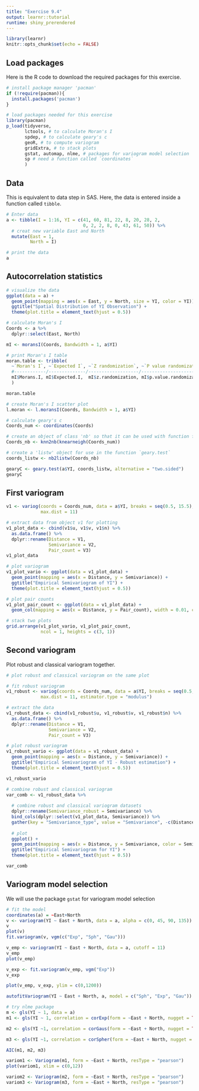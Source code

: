 ```yaml
---
title: "Exercise 9.4"
output: learnr::tutorial
runtime: shiny_prerendered
---
```


```r
library(learnr)
knitr::opts_chunk$set(echo = FALSE)
```

## Load packages

Here is the R code to download the required packages for this exercise.

```r
# install package manager 'pacman'
if (!require(pacman)){
  install.packages('pacman')
}

# load packages needed for this exercise
library(pacman)
p_load(tidyverse,
       lctools, # to calculate Moran's I
       spdep, # to calculate geary's c
       geoR, # to compute variogram
       gridExtra, # to stack plots
       gstat, automap, nlme, # packages for variogram model selection
       sp # need a function called `coordinates`
       )

```

## Data

This is equivalent to data step in SAS. Here, the data is entered inside a function called `tibble`.

```r
# Enter data
a <- tibble(I = 1:16, YI = c(41, 60, 81, 22, 8, 20, 28, 2,
                             0, 2, 2, 8, 0, 43, 61, 50)) %>% 
  # creat new variable East and North
  mutate(East = 1,
         North = I)

# print the data
a
```

## Autocorrelation statistics

```r

# visualize the data
ggplot(data = a) +
  geom_point(mapping = aes(x = East, y = North, size = YI, color = YI)) +
  ggtitle("Spatial Distribution of YI Observation") +
  theme(plot.title = element_text(hjust = 0.5))

# calculate Moran's I
Coords <- a %>% 
  dplyr::select(East, North)

mI <- moransI(Coords, Bandwidth = 1, a$YI)

# print Moran's I table
moran.table <- tribble(
  ~`Moran's I`, ~`Expected I`, ~`Z randomization`, ~`P value randomization`,
  #------------/--------------/-------------------/------------------------
  mI$Morans.I, mI$Expected.I,  mI$z.randomization, mI$p.value.randomization
  )

moran.table

# create Moran's I scatter plot
l.moran <- l.moransI(Coords, Bandwidth = 1, a$YI)

# calculate geary's c
Coords_num <- coordinates(Coords)

# create an object of class 'nb' so that it can be used with function from packege `spdep`
Coords_nb <- knn2nb(knearneigh(Coords_num))

# create a 'listw' object for use in the function `geary.test`
coords_listw <- nb2listw(Coords_nb)

gearyC <- geary.test(a$YI, coords_listw, alternative = "two.sided")
gearyC

```

## First variogram

```r
v1 <- variog(coords = Coords_num, data = a$YI, breaks = seq(0.5, 15.5),
             max.dist = 11)

# extract data from object v1 for plotting
v1_plot_data <- cbind(v1$u, v1$v, v1$n) %>% 
  as.data.frame() %>% 
  dplyr::rename(Distance = V1,
                Semivariance = V2,
                Pair_count = V3)
v1_plot_data

# plot variogram
v1_plot_vario <- ggplot(data = v1_plot_data) +
  geom_point(mapping = aes(x = Distance, y = Semivariance)) +
  ggtitle("Empirical Semivariogram of YI") +
  theme(plot.title = element_text(hjust = 0.5))

# plot pair counts
v1_plot_pair_count <- ggplot(data = v1_plot_data) +
  geom_col(mapping = aes(x = Distance, y = Pair_count), width = 0.01, color = "blue")

# stack two plots
grid.arrange(v1_plot_vario, v1_plot_pair_count,
             ncol = 1, heights = c(3, 1))
```

## Second variogram  

Plot robust and classical variogram together.  

```r
# plot robust and classical variogram on the same plot  

# fit robust variogram
v1_robust <- variog(coords = Coords_num, data = a$YI, breaks = seq(0.5, 15.5),
             max.dist = 11, estimator.type = "modulus")

# extract the data
v1_robust_data <- cbind(v1_robust$u, v1_robust$v, v1_robust$n) %>% 
  as.data.frame() %>% 
  dplyr::rename(Distance = V1,
                Semivariance = V2,
                Pair_count = V3)

# plot robust variogram
v1_robust_vario <- ggplot(data = v1_robust_data) +
  geom_point(mapping = aes(x = Distance, y = Semivariance)) +
  ggtitle("Empirical Semivariogram of YI - Robust estimation") +
  theme(plot.title = element_text(hjust = 0.5))

v1_robust_vario

# combine robust and classical variogram  
var_comb <- v1_robust_data %>% 
  
  # combine robust and classical variogram datasets
  dplyr::rename(Semivariance_robust = Semivariance) %>% 
  bind_cols(dplyr::select(v1_plot_data, Semivariance)) %>% 
  gather(key = "Semivariance_type", value = "Semivariance", -c(Distance, Pair_count)) %>% 
  
  # plot
  ggplot() +
  geom_point(mapping = aes(x = Distance, y = Semivariance, color = Semivariance_type)) +
  ggtitle("Empirical Semivariogram for YI") +
  theme(plot.title = element_text(hjust = 0.5))

var_comb
```  

## Variogram model selection 

We will use the package `gstat` for variogram model selection

```r
# fit the model 
coordinates(a) = ~East+North
v <- variogram(YI ~ East + North, data = a, alpha = c(0, 45, 90, 135))
v
plot(v)
fit.variogram(v, vgm(c("Exp", "Sph", "Gau")))

v_emp <- variogram(YI ~ East + North, data = a, cutoff = 11)
v_emp
plot(v_emp)

v_exp <- fit.variogram(v_emp, vgm("Exp"))
v_exp

plot(v_emp, v_exp, ylim = c(0,1200))

autofitVariogram(YI ~ East + North, a, model = c("Sph", "Exp", "Gau"))

# try nlme package
m <- gls(YI ~ 1, data = a)
m1 <- gls(YI ~ 1, correlation = corExp(form = ~East + North, nugget = TRUE), data = a)

m2 <- gls(YI ~1, correlation = corGaus(form = ~East + North, nugget = TRUE), data = a)

m3 <- gls(YI ~1, correlation = corSpher(form = ~East + North, nugget = TRUE), data = a)

AIC(m1, m2, m3)

variom1 <- Variogram(m1, form = ~East + North, resType = "pearson")
plot(variom1, xlim = c(0,12))

variom2 <- Variogram(m2, form = ~East + North, resType = "pearson")
variom3 <- Variogram(m3, form = ~East + North, resType = "pearson")

```

